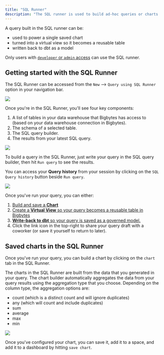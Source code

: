 ```yaml
---
title: "SQL Runner"
description: "The SQL runner is used to build ad-hoc queries or charts using totally custom SQL."
---
```


A query built in the SQL runner can be:

* used to power a single saved chart
* turned into a virtual view so it becomes a reusable table
* written back to dbt as a model

Only users with [`developer` or `admin` access](/references/roles) can use the SQL runner.

## Getting started with the SQL Runner

The SQL Runner can be accessed from the `New` --> `Query using SQL Runner` option in your navigation bar.
<Frame>
  <img src="/images/references/assets/images/access-sql-runner-e299a63e83e2ecb4b3b09c64f94211be.jpg"/>
</Frame>

Once you're in the SQL Runner, you'll see four key components:

1. A list of tables in your data warehouse that Bigbytes has access to (based on your data warehouse connection in Bigbytes).
2. The schema of a selected table.
3. The SQL query builder.
4. The results from your latest SQL query.

<Frame>
  <img src="/images/references/assets/images/sql-runner-components-60eb488682b46fb2ecedad92a2656adb.jpg"/>
</Frame>

To build a query in the SQL Runner, just write your query in the SQL query builder, then hit `Run query` to see the results.

You can access your **Query history** from your session by clicking on the `SQL Query history` button beside `Run query`.

<Frame>
  <img src="/images/references/assets/images/query-history-3c6295f2352f2d118474de3a51d83fd7.jpg"/>
</Frame>

Once you've run your query, you can either:

1. [Build and save a **Chart**](#building-charts-in-the-sql-runner)
2. [Create a **Virtual View** so your query becomes a reusable table in Bigbytes](/references/virtual-views)
3. [**Write-back to dbt** so your query is saved as a governed model.](/references/dbt-write-back)
4. Click the link icon in the top-right to share your query draft with a coworker (or save it yourself to return to later).

## Saved charts in the SQL Runner

Once you've run your query, you can build a chart by clicking on the `chart` tab in the SQL Runner.

The charts in the SQL Runner are built from the data that you generated in your query. The chart builder automatically aggregates the data from your query results using the aggregation type that you choose. Depending on the column type, the aggregation options are:

* count (which is a distinct count and will ignore duplicates)
* any (which will count and include duplicates)
* sum
* average
* max
* min

<Frame>
  <img src="/images/references/assets/images/build-chart-sql-runner-72c3e95c8e37b83f48189599e25ddba1.jpg"/>
</Frame>

Once you've configured your chart, you can save it, add it to a space, and add it to a dashboard by hitting `save chart`.

